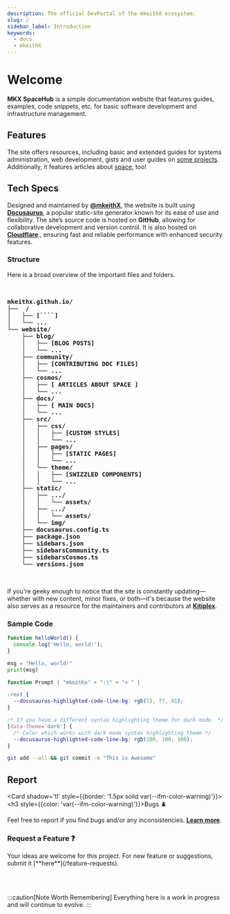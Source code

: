 ```yaml
---
description: The official DevPortal of the mkeithX ecosystem.
slug: /
sidebar_label: Introduction
keywords:
  - docs
  - mkeithX
---
```



# Welcome
**MKX SpaceHub** is a simple documentation website that features guides, examples, code snippets, etc. for basic software development and infrastructure management.

## Features
The site offers resources, including basic and extended guides for systems administration, web development, gists and user guides on [some projects](/docs/repo). Additionally, it features articles about [space](/cosmos), too!

<!-- tasks, comprehensive project documentation with development notes and user guides, and updates on recent changes, new features, and upcoming developments. Additionally, it features articles about space, too. -->


<QuickStartCardRow />

## Tech Specs

Designed and maintained by  [**@mkeithX**](https://github.com/mkeithx), the website is built using  [**Docusaurus**](https://docusaurus.io/), a popular static-site generator known for its ease of use and flexibility. The site’s source code is hosted on **GitHub**, allowing for collaborative development and version control. It is also hosted on [**Cloudflare**](https://developers.cloudflare.com/pages)., ensuring fast and reliable performance with enhanced security features.

### Structure
Here is a broad overview of the important files and folders.


<pre>
<b>

mkeithx.githuh.io/
├──  /
│   ├── [````]
│   └── ...
└── website/
    ├── blog/
    │   ├── [BLOG POSTS]
    │   └── ...
    ├── community/
    │   ├── [CONTRIBUTING DOC FILES]
    │   └── ...
    ├── cosmos/
    │   ├── [ ARTICLES ABOUT SPACE ]
    │   └── ...
    ├── docs/
    │   ├── [ MAIN DOCS]
    │   └── ...
    ├── src/
    │   ├── css/
    │   │   ├── [CUSTOM STYLES]
    │   │   └── ...
    │   ├── pages/
    │   │   ├── [STATIC PAGES]
    │   │   └── ...
    │   └── theme/
    │   │   ├── [SWIZZLED COMPONENTS]
    │   │   └── ...
    ├── static/
    │   ├── .../
    │   │   └── assets/
    │   ├── .../
    │   │   └── assets/
    │   └── img/
    ├── docusaurus.config.ts
    ├── package.json
    ├── sidebars.json
    ├── sidebarsCommunity.ts
    ├── sidebarsCosmos.ts
    └── versions.json

</b>
</pre>






If you're geeky enough to notice that the site is constantly updating—whether with new content, minor fixes, or both—it's because the website also serves as a resource for the maintainers and contributors at [**Kitiplex**](https://github.com/kitiplex).


<!-- it also serves as a testing 

The **MKX SpaceHub**, developed and maintained by [**mkeithX**](https://github.com/mkeithx), is a simple documentation website that features streamlined resources and quick references for basic Web Development & Infra Management. The project had many pseudonyms internally and **MKX SpaceHub** was known publicly. 
 -->



### Sample Code

<BrowserWindow url="http://localhost:3000/">

<Tabs>
<TabItem value="js" label="JavaScript">

```js
function helloWorld() {
  console.log('Hello, world!');
}
```

</TabItem>
<TabItem value="py" label="Python">

```py
msg = "Hello, world!"
print(msg)
```

</TabItem>
<TabItem value="powershell" label="PowerShell">

```powershell
function Prompt { "mkeithx" + ":\" + "> " }
```

</TabItem>

<TabItem value="css" label="CSS">

```css
:root {
  --docusaurus-highlighted-code-line-bg: rgb(72, 77, 91);
}

/* If you have a different syntax highlighting theme for dark mode. */
[data-theme='dark'] {
  /* Color which works with dark mode syntax highlighting theme */
  --docusaurus-highlighted-code-line-bg: rgb(100, 100, 100);
}
```

</TabItem>
<TabItem value="git" label="Git">


```bash
git add --all && git commit -m "This is Awesome"
```



</TabItem>
</Tabs>

</BrowserWindow>

<!-- <p align="center">

[![techs](https://skillicons.dev/icons?i=react,js,cloudflare,github,py,ts,vscode,md,html,css&perline=20)](#)

</p> -->

## Report

<Columns className='item  margin-bottom-lg' > 
  <Column className='text--left item  padding--sm'>

<Card shadow='tl' style={{border: '1.5px solid var(--ifm-color-warning)'}}>
    <CardHeader>
      <h3 style={{color: 'var(--ifm-color-warning)'}}>Bugs 🪲</h3>
    </CardHeader>
    <CardBody>

   Feel free to report if you find bugs and/or any inconsistencies. [**Learn more**](/community/contributing#).
  </CardBody>
  </Card>

  </Column>
  <Column  className='text--left item  padding--sm'>
<Card shadow='tl' style={{border: '1.5px solid var(--ifm-color-success)'}}>
    <CardHeader>
      <h3 style={{color: 'var(--ifm-color-success)' }}>Request a Feature ❓</h3>
    </CardHeader>
    <CardBody>
      Your ideas are welcome for this project. For new feature or suggestions, submit it [**here**](/feature-requests).
    </CardBody>
  </Card>
  </Column>
</Columns>


<br></br>



:::caution[Note Worth Remembering]
Everything here is a work in progress and will continue to evolve.
:::
